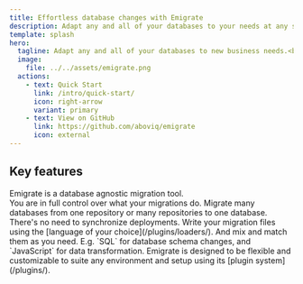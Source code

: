 ```yaml
---
title: Effortless database changes with Emigrate
description: Adapt any and all of your databases to your needs at any scale. Modern, flexible, and easy to use.
template: splash
hero:
  tagline: Adapt any and all of your databases to new business needs.<br>Emigrate is a modern migration tool that's flexible, scalable, and easy to use.
  image:
    file: ../../assets/emigrate.png
  actions:
    - text: Quick Start
      link: /intro/quick-start/
      icon: right-arrow
      variant: primary
    - text: View on GitHub
      link: https://github.com/aboviq/emigrate
      icon: external
---
```



## Key features

<CardGrid stagger>
	<Card title="Migrate any database" icon="bars">
		Emigrate is a database agnostic migration tool.<br />
		You are in full control over what your migrations do.
	</Card>
	<Card title="Supports any architecture" icon="random">
		Migrate many databases from one repository or many repositories to one database. There's no need to synchronize deployments.
	</Card>
	<Card title="SQL, JavaScript, TypeScript, etc." icon="document">
		Write your migration files using the [language of your choice](/plugins/loaders/).
		And mix and match them as you need. E.g. `SQL` for database schema changes, and `JavaScript` for data transformation.
	</Card>
	<Card title="Customize to your setup" icon="puzzle">
		Emigrate is designed to be flexible and customizable to suite any environment and setup using its [plugin system](/plugins/).
	</Card>
</CardGrid>
